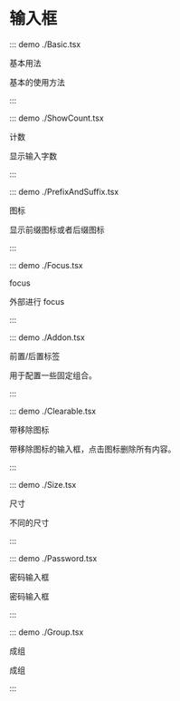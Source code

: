 # 输入框

::: demo ./Basic.tsx

基本用法

基本的使用方法

:::

::: demo ./ShowCount.tsx

计数

显示输入字数

:::

::: demo ./PrefixAndSuffix.tsx

图标

显示前缀图标或者后缀图标

:::

::: demo ./Focus.tsx

focus

外部进行 focus

:::

::: demo ./Addon.tsx

前置/后置标签

用于配置一些固定组合。

:::

::: demo ./Clearable.tsx

带移除图标

带移除图标的输入框，点击图标删除所有内容。

:::

::: demo ./Size.tsx

尺寸

不同的尺寸

:::

::: demo ./Password.tsx

密码输入框

密码输入框

:::

::: demo ./Group.tsx

成组

成组

:::
